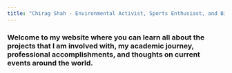 ```yaml
---
title: "Chirag Shah - Environmental Activist, Sports Enthusiast, and Biostatistician"
---
```




### Welcome to my website where you can learn all about the projects that I am involved with, my academic journey, professional accomplishments, and thoughts on current events around the world. 

